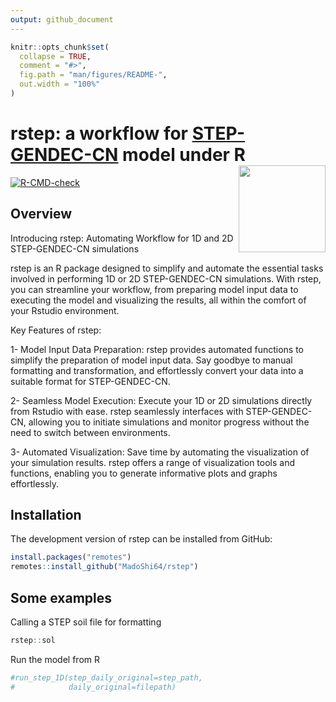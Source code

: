 ```yaml
---
output: github_document
---
```


<!-- README.md is generated from README.Rmd. Please edit that file -->

```r
knitr::opts_chunk$set(
  collapse = TRUE,
  comment = "#>",
  fig.path = "man/figures/README-",
  out.width = "100%"
)
```


# rstep: a workflow for [STEP-GENDEC-CN](https://zenodo.org/record/7973200) model under R <img src="man/figures/logo.png" align="right" height="139" />



<!-- badges: start -->
[![R-CMD-check](https://github.com/MadoShi64/rstep/workflows/R-CMD-check/badge.svg)](https://github.com/MadoShi64/rstep/actions)
<!-- badges: end -->



## Overview

Introducing rstep: Automating Workflow for 1D and 2D STEP-GENDEC-CN simulations

rstep is an R package designed to simplify and automate the essential tasks involved in performing 1D or 2D STEP-GENDEC-CN simulations. With rstep, you can streamline your workflow, from preparing model input data to executing the model and visualizing the results, all within the comfort of your Rstudio environment.

Key Features of rstep:

1- Model Input Data Preparation: rstep provides automated functions to simplify the preparation of model input data. Say goodbye to manual formatting and transformation, and effortlessly convert your data into a suitable format for STEP-GENDEC-CN.

2- Seamless Model Execution: Execute your 1D or 2D simulations directly from Rstudio with ease. rstep seamlessly interfaces with STEP-GENDEC-CN, allowing you to initiate simulations and monitor progress without the need to switch between environments.

3- Automated Visualization: Save time by automating the visualization of your simulation results. rstep offers a range of visualization tools and functions, enabling you to generate informative plots and graphs effortlessly.

## Installation

The development version of rstep can be installed from GitHub:

``` r
install.packages("remotes")
remotes::install_github("MadoShi64/rstep")
```


## Some examples

Calling a STEP soil file for formatting

```r
rstep::sol
```

Run the model from R

```r
#run_step_1D(step_daily_original=step_path,
#            daily_original=filepath)
```

